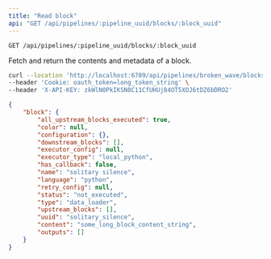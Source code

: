 ```yaml
---
title: "Read block"
api: "GET /api/pipelines/:pipeline_uuid/blocks/:block_uuid"
---
```

`GET /api/pipelines/:pipeline_uuid/blocks/:block_uuid`

Fetch and return the contents and metadata of a block.

<RequestExample>

```bash Request
curl --location 'http://localhost:6789/api/pipelines/broken_wave/blocks/solitary_silence' \
--header 'Cookie: oauth_token=long_token_string' \
--header 'X-API-KEY: zkWlN0PkIKSN0C11CfUHUj84OT5XOJ6tDZ6bDRO2'
```

</RequestExample>
<ResponseExample>

```json Response
{
    "block": {
        "all_upstream_blocks_executed": true,
        "color": null,
        "configuration": {},
        "downstream_blocks": [],
        "executor_config": null,
        "executor_type": "local_python",
        "has_callback": false,
        "name": "solitary silence",
        "language": "python",
        "retry_config": null,
        "status": "not_executed",
        "type": "data_loader",
        "upstream_blocks": [],
        "uuid": "solitary_silence",
        "content": "some_long_block_content_string",
        "outputs": []
    }
}
```

</ResponseExample>
